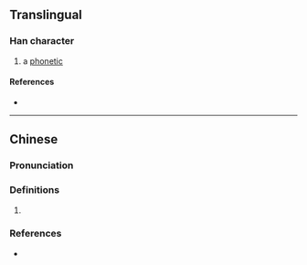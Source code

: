 {{character info/new}}
==Translingual==

===Han character===
{{Han char|rn=30|rad=口|as=08|sn=11|four=64047|canj=REDE|ids=⿰口波}}

# a [[phonetic]]

====References====
* {{Han ref|kx=0196.261|hdz=10646.030|uh=5575|ud=21877|bh=D471|bd=54385}}

----

==Chinese==
{{zh-forms}}

===Pronunciation===
{{zh-pron
|m=bō,bo
|c=bo1
|cat=
}}

===Definitions===
{{zh-hanzi}}

# {{rfdef|zh}}

===References===
* {{R:yue:Hanzi}}